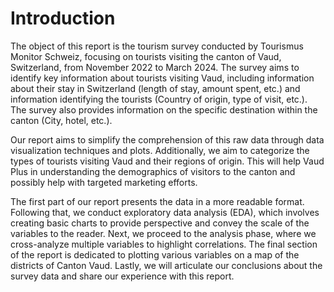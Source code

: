 # Introduction

The object of this report is the tourism survey conducted by Tourismus Monitor Schweiz, focusing on tourists visiting the canton of Vaud, Switzerland, from November 2022 to March 2024. The survey aims to identify key information about tourists visiting Vaud, including information about their stay in Switzerland (length of stay, amount spent, etc.) and information identifying the tourists (Country of origin, type of visit, etc.). The survey also provides information on the specific destination within the canton (City, hotel, etc.).

Our report aims to simplify the comprehension of this raw data through data visualization techniques and plots. Additionally, we aim to categorize the types of tourists visiting Vaud and their regions of origin. This will help Vaud Plus in understanding the demographics of visitors to the canton and possibly help with targeted marketing efforts.

The first part of our report presents the data in a more readable format. Following that, we conduct exploratory data analysis (EDA), which involves creating basic charts to provide perspective and convey the scale of the variables to the reader. Next, we proceed to the analysis phase, where we cross-analyze multiple variables to highlight correlations. The final section of the report is dedicated to plotting various variables on a map of the districts of Canton Vaud. Lastly, we will articulate our conclusions about the survey data and share our experience with this report.